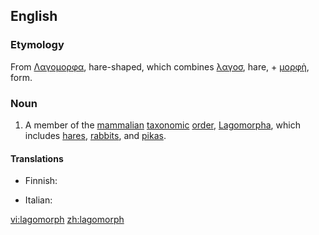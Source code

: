 ==English==

===Etymology===
From {{etyl|el}} [[Λαγομορφα]], hare-shaped, which combines [[λαγοσ]], hare, + [[μορφὴ]], form.

===Noun===
{{wikipedia}}
{{en-noun}}

# A member of the [[mammal]]ian [[taxonomic]] [[order]], [[Lagomorpha]], which includes [[hare]]s, [[rabbit]]s, and [[pika]]s.

====Translations====
{{trans-top}}
* Finnish: {{t-|fi|jäniseläin}}
{{trans-mid}}
* Italian: {{t-|it|lagomorfo}}
{{trans-bottom}}

[[vi:lagomorph]]
[[zh:lagomorph]]